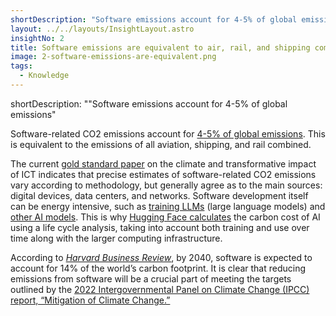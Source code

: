 ```yaml
---
shortDescription: "Software emissions account for 4-5% of global emissions"
layout: ../../layouts/InsightLayout.astro
insightNo: 2
title: Software emissions are equivalent to air, rail, and shipping combined
image: 2-software-emissions-are-equivalent.png
tags:
  - Knowledge
---
```

shortDescription: ""Software emissions account for 4-5% of global emissions"

Software-related CO2 emissions account for [4-5% of global emissions](https://www.cell.com/patterns/pdfExtended/S2666-3899(21)00188-4). This is equivalent to the emissions of all aviation, shipping, and rail combined.

The current [gold standard paper](https://www.cell.com/patterns/pdfExtended/S2666-3899(21)00188-4) on the climate and transformative impact of ICT indicates that precise estimates of software-related CO2 emissions vary according to methodology, but generally agree as to the main sources: digital devices, data centers, and networks. Software development itself can be energy intensive, such as [training LLMs](https://dl.acm.org/doi/10.1145/3442188.3445922) (large language models) and [other AI models](https://hai.stanford.edu/news/ais-carbon-footprint-problem). This is why [Hugging Face calculates](https://www.technologyreview.com/2022/11/14/1063192/were-getting-a-better-idea-of-ais-true-carbon-footprint/) the carbon cost of AI using a life cycle analysis, taking into account both training and use over time along with the larger computing infrastructure.

According to _[Harvard Business Review](https://hbr.org/2020/09/how-green-is-your-software)_, by 2040, software is expected to account for 14% of the world’s carbon footprint. It is clear that reducing emissions from software will be a crucial part of meeting the targets outlined by the [2022 Intergovernmental Panel on Climate Change (IPCC) report, “Mitigation of Climate Change.”](https://www.ipcc.ch/report/sixth-assessment-report-working-group-3/)
